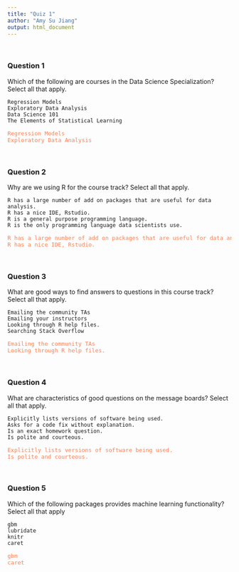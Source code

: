 ```yaml
---
title: "Quiz 1"
author: "Amy Su Jiang"
output: html_document
---
```

<style>answer {color: coral; font-size:0.9em; }</style><br />

### Question 1

Which of the following are courses in the Data Science Specialization? Select all that apply.

    Regression Models
    Exploratory Data Analysis
    Data Science 101
    The Elements of Statistical Learning

<pre><answer>Regression Models
Exploratory Data Analysis </answer></pre><br />

### Question 2

Why are we using R for the course track? Select all that apply.

    R has a large number of add on packages that are useful for data analysis.
    R has a nice IDE, Rstudio.
    R is a general purpose programming language.
    R is the only programming language data scientists use.

<pre><answer>R has a large number of add on packages that are useful for data analysis.
R has a nice IDE, Rstudio.   </answer></pre><br />

### Question 3

What are good ways to find answers to questions in this course track? Select all that apply.

    Emailing the community TAs
    Emailing your instructors
    Looking through R help files.
    Searching Stack Overflow

<pre><answer>Emailing the community TAs
Looking through R help files.</answer></pre><br />

### Question 4

What are characteristics of good questions on the message boards? Select all that apply.

    Explicitly lists versions of software being used.
    Asks for a code fix without explanation.
    Is an exact homework question.
    Is polite and courteous.

<pre><answer>Explicitly lists versions of software being used.
Is polite and courteous.</answer></pre><br />

### Question 5

Which of the following packages provides machine learning functionality? Select all that apply

    gbm
    lubridate
    knitr
    caret

<pre><answer>gbm
caret</answer></pre><br />
